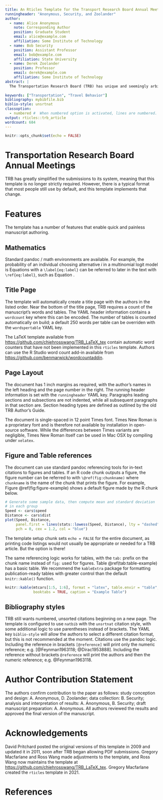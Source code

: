 ```yaml
---
title: An Rticles Template for the Transport Research Board Annual Meeting
runningheader: "Anonymous, Security, and Zoolander"
author:
  - name: Alice Anonymous
    note: Corresponding Author
    position: Graduate Student
    email: alice@example.com
    affiliation: Some Institute of Technology
  - name: Bob Security
    position: Assistant Professor
    email: bob@example.com
    affiliation: State University
  - name: Derek Zoolander
    position: Professor
    email: derek@example.com
    affiliation: Some Institute of Technology
abstract: |
  The Transportation Research Board (TRB) has unique and seemingly arbitrary requirements for manuscripts submitted for review. These requirements make it difficult to write the manuscripts quickly, and no existing \LaTeX\ style comes close to fooling the guidelines. This represents an initial effort at creating a template to meet the requirements of TRB authors using \LaTeX, R, Sweave, and/or other literate programming software.
  
keywords: ["Transportation", "Travel Behavior"]
bibliography: mybibfile.bib
biblio-style: unsrtnat
classoption:
  - numbered #  When numbered option is activated, lines are numbered.
output: rticles::trb_article
wordcount: 684
---
```


```r
knitr::opts_chunk$set(echo = FALSE)
```


# Transportation Research Board Annual Meetings

TRB has greatly simplified the submissions to its system, meaning that this
template is no longer strictly required. However, there is a typical format
that most people still use by default, and this template implements that change.


# Features

The template has a number of features that enable quick and painless manuscript authoring.

## Mathematics

Standard pandoc / \LaTeX math environments are available.  For example, the
probability of an individual choosing alternative $i$ in a multinomial logit
model is
\begin{equation}
  P_i = \frac{exp(V_i)}{\sum_{i, j \in J}exp(V_j)} \label{eq:mnl}
\end{equation}
Equations with a `\label{eq:label}` can be referred to later in the text with
`\ref{eq:label}`, such as Equation \ref{eq:mnl}.

## Title Page

The template will automatically create a title page with the authors in the
listed order.  Near the bottom of the title page, TRB requires a count of the manuscript's
words and tables. The YAML header information contains a `wordcount` key where
this can be encoded. The number of tables is counted automatically on build; 
a default 250 words per table can be overriden with the `wordspertable` YAML
key.

The LaTeX template available from <https://github.com/chiehrosswang/TRB_LaTeX_tex>
contain automatic word counters that have not been implemented in this `rticles`
template. Authors can use the R Studio word count add-in available from
<https://github.com/benmarwick/wordcountaddin>.

## Page Layout

The document has 1 inch margins as required, with the author's names in the left
heading and the page number in the right. The running header information is set
with the `runningheader` YAML key. Paragraphs leading sections and subsections
are not indented, while all subsequent paragraphs in that section are. Section
heading types are defined as outlined by the old TRB Author's Guide.

The document is single-spaced in 12 point Times font. Times New Roman is a
proprietary font and is therefore not available by installation in open-source
software. While the differences between Times variants are negligible, Times New
Roman itself can be used in Mac OSX by compiling under `xelatex`.

## Figure and Table references

The document can use standard pandoc referencing tools for in-text
citations to figures and tables. If an R code chunk outputs a figure, the figure
number can be referred to with `\@ref(fig:chunkname)` where `chunkname` is the
name of the chunk that prints the figure.  For example, Figure \@ref(fig:figure-example)
shows a default figure made by the R chunk below.

```r
# Generate some sample data, then compute mean and standard deviation
# in each group
Speed <- cars$speed
Distance <- cars$dist
plot(Speed, Distance,
     panel.first = lines(stats::lowess(Speed, Distance), lty = "dashed"),
     pch = 0, cex = 1.2, col = "blue")
```

The template setup chunk sets `echo = FALSE` for the entire document, as printing
code listings would not usually be appropriate or needed for a TRB article. But
the option is there!

The same referencing logic works for tables, with the `tab:` prefix on the
chunk name instead of `fig:` used for figures. Table \@ref(tab:table-example)
has a basic table. We recommend the `kableExtra` package for formatting 
publication-ready tables with greater control than the default `knitr::kable()`
function.

```r
knitr::kable(mtcars[1:5, 1:6], format = "latex", table.envir = "table", 
             booktabs = TRUE, caption = "Example Table") 
```


## Bibliography styles

TRB still wants numbered, unsorted citations beginning on a new page. The
template is configured to use `natbib` with the `unsrtnat` citation style, with
some additional logic to use parentheses instead of brackets. The YAML key
`biblio-style` will allow the authors to select a different citation format, but
this is not recommended at the moment. Citations use the pandoc logic. Including
the reference in brackets `[@reference]` will print only the numeric reference;
e.g. [@Feynman1963118; @Dirac1953888]. Including the reference without brackets
`@reference` will print the authors and then the numeric reference; e.g.
@Feynman1963118.

# Author Contribution Statement

The authors confirm contribution to the paper as follows: study conception and
design: A. Anonymous, D. Zoolander; data collection: B. Security; analysis and
interpretation of results: A. Anonymous, B. Security; draft manuscript
preparation: A. Anonymous. All authors reviewed the results and approved
the final version of the manuscript.

# Acknowledgements

David Pritchard posted the original versions of this template in 2009 and
updated it in 2011, soon after TRB began allowing PDF submissions. Gregory
Macfarlane and Ross Wang made adjustments to the template, and Ross Wang now
maintains the \LaTeX template at
<https://github.com/chiehrosswang/TRB_LaTeX_tex>. Gregory Macfarlane created the `rticles` template in 2021.


# References {#references }
